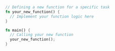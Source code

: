 ```rust
// Defining a new function for a specific task
fn your_new_function() {
  // Implement your function logic here
}

fn main() {
  // Calling your new function
  your_new_function();
}

```
